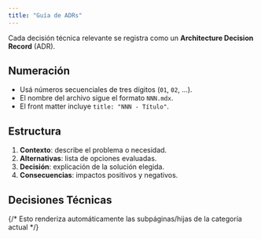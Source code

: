 ```yaml
---
title: "Guía de ADRs"
---
```



Cada decisión técnica relevante se registra como un **Architecture Decision Record** (ADR).

## Numeración

- Usá números secuenciales de tres dígitos (`01`, `02`, ...).
- El nombre del archivo sigue el formato `NNN.mdx`.
- El front matter incluye `title: "NNN - Título"`.

## Estructura

1. **Contexto**: describe el problema o necesidad.
2. **Alternativas**: lista de opciones evaluadas.
3. **Decisión**: explicación de la solución elegida.
4. **Consecuencias**: impactos positivos y negativos.

## Decisiones Técnicas
{/* Esto renderiza automáticamente las subpáginas/hijas de la categoría actual */}
<DocCardList items={useCurrentSidebarCategory().items} />
